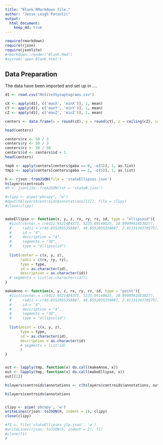 ```yaml
---
title: "Blank RMarkdown file."
author: "Jesse Leigh Patsolic"
output: 
  html_document:
    keep_md: true
---
```


<!--
### ### INITIAL COMMENTS HERE ###
###
### Jesse Leigh Patsolic 
### 2018 <jpatsolic@jhu.edu>
### S.D.G 
#
<style type="text/css">
.table {
    width: 40%;
}
tr:hover {background-color:#f5f5f5;}
</style>
-->

```r
require(rmarkdown)
require(rjson)
require(jsonlite)
#rmarkdown::render("Blank.Rmd")
#system('open Blank.html')
```



## Data Preparation 

The data have been imported and set up in .... 

```r
d1 <- read.csv("MnSite3Synaptograms.csv")

cX <- apply(d1[, c('maxX', 'minX')], 1, mean)
cY <- apply(d1[, c('maxY', 'minY')], 1, mean)
cZ <- apply(d1[, c('maxZ', 'minZ')], 1, mean)

centers <- data.frame(x = round(cX), y = round(cY), z = ceiling(cZ), id = d1$id, gaba = d1$GABA)

head(centers)

centers$rx <- 50 / 3
centers$ry <- 50 / 3
centers$rz <- 50 / 50
centers$id <- centers$id + 1
head(centers)

tmp0 <- apply(centers[centers$gaba == 0, -c(5)], 1, as.list)
tmp1 <- apply(centers[centers$gaba == 1, -c(5)], 1, as.list)

h <- rjson::fromJSON(file = 'stateEllipses.json')
h$layers$centroids
#h <- jsonlite::fromJSON(txt = 'stateN.json')
```



```r
#clipy <- pipe("pbcopy", "w")
#dput(h$layers$centroids$annotations[[2]], file = clipy)
#close(clipy)


makeEllipse <- function(x, y, z, rx, ry, rz, id, type = "ellipsoid"){
  #list(center = c(6422.9521484375, 5225.69140625, 18.9999961853027), 
  #     radii = c(46.8552055358887, 46.8552055358887, 2.8113124370575), 
  #     id = "4", 
  #     description = "4", 
  #     segments = "30",
  #     type = "ellipsolid")
  
  list(center = c(x, y, z), 
       radii = c(rx, ry, rz), 
       type = type, 
       id = as.character(id), 
       description = as.character(id))
  # segments = list(as.character(id)))
}

makeAnno <- function(x, y, z, rx, ry, rz, id, type = "point"){
  #list(center = c(6422.9521484375, 5225.69140625, 18.9999961853027), 
  #     radii = c(46.8552055358887, 46.8552055358887, 2.8113124370575), 
  #     id = "4", 
  #     description = "4", 
  #     segments = "30",
  #     type = "ellipsolid")
  
  list(point = c(x, y, z), 
       type = type, 
       id = as.character(id),
       description = as.character(id)
       # segments = list(id)
       )
}


out <- lapply(tmp, function(x) do.call(makeAnno, x))
out <- lapply(tmp, function(x) do.call(makeEllipse, x))
out[[1]]

h$layers$centroids$annotations <- c(h$layers$centroids$annotations, out)

h$layers$centroids$annotations


clipy <- pipe('pbcopy', 'w')
writeLines(rjson::toJSON(h, indent = 2), clipy) 
close(clipy)

#f1 <- file('stateEllipses_jlp.json', 'w')
#writeLines(rjson::toJSON(h, indent = 2), f1) 
#close(f1)
#

```





<!--
#   Time:
##  Working status:
### Comments:
####Soli Deo Gloria
--> 

